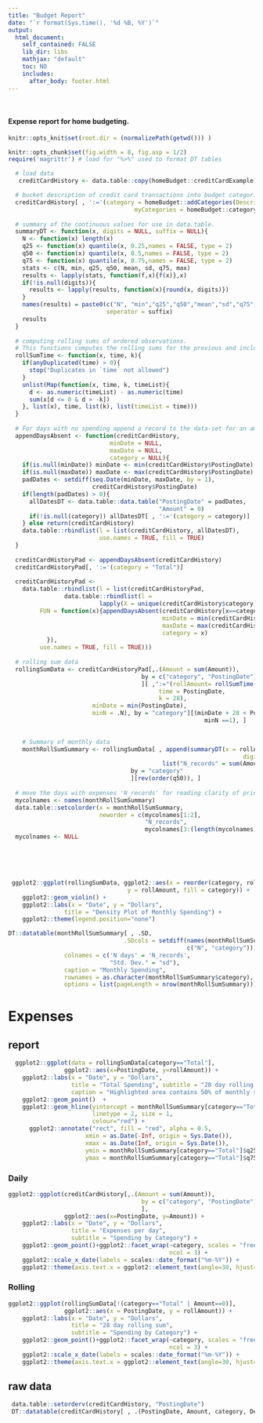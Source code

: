 ```yaml
---
title: "Budget Report"
date: "`r format(Sys.time(), '%d %B, %Y')`"
output:
  html_document:
    self_contained: FALSE
    lib_dir: libs  
    mathjax: "default"
    toc: NO
    includes:
      after_body: footer.html
---
```


<style> 
  #header { 
    background: #2274cc; /* Old browsers */
    background: -moz-linear-gradient(left, #2274cc 0%, #26c5d3 36%, #61bf61 100%); /* FF3.6-15 */
    background: -webkit-linear-gradient(left, #2274cc 0%,#26c5d3 36%,#61bf61 100%); /* Chrome10-25,Safari5.1-6 */
    background: linear-gradient(to right, #2274cc 0%,#26c5d3 36%,#61bf61 100%); /* W3C, IE10+, FF16+, Chrome26+,  Opera12+, Safari7+ */
    filter: progid:DXImageTransform.Microsoft.gradient( startColorstr='#2274cc', endColorstr='#61bf61',GradientType=1 ); /* IE6-9 */
    color: white;
    height: 100px;
    display:flex;
    align-items: center;
    justify-content: center;
  }

  h1.title {
    margin: auto;
  }
</style>

<br>  

#### Expense report for home budgeting.


```r
knitr::opts_knit$set(root.dir = (normalizePath(getwd())) )

knitr::opts_chunk$set(fig.width = 8, fig.asp = 1/2)
require('magrittr') # load for "%>%" used to format DT tables

```

```r
  # load data
   creditCardHistory <- data.table::copy(homeBudget::creditCardExample)
```

```r
 
  # bucket description of credit card transactions into budget categories
  creditCardHistory[ , ':='(category = homeBudget::addCategories(Description = Description,
                                    myCategories = homeBudget::categoryPatternsExample))]
  
  # summary of the continuous values for use in data.table.
  summaryDT <- function(x, digits = NULL, suffix = NULL){
    N <- function(x) length(x)
    q25 <- function(x) quantile(x, 0.25,names = FALSE, type = 2)
    q50 <- function(x) quantile(x, 0.5,names = FALSE, type = 2)
    q75 <- function(x) quantile(x, 0.75,names = FALSE, type = 2)
    stats <- c(N, min, q25, q50, mean, sd, q75, max)
    results <- lapply(stats, function(f,x){f(x)},x)
    if(!is.null(digits)){
      results <- lapply(results, function(x){round(x, digits)})
    }
    names(results) = paste0(c("N", "min","q25","q50","mean","sd","q75","max"), 
                            seperator = suffix)
    results
  }
  
  # computing rolling sums of ordered observations.
  # This functions computes the rolling sums for the previous and including 'k' days.
  rollSumTime <- function(x, time, k){
    if(anyDuplicated(time) > 0){
      stop("Duplicates in `time` not allowed")
    }
    unlist(Map(function(x, time, k, timeList){
      d <- as.numeric(timeList) - as.numeric(time)
      sum(x[d <= 0 & d > -k])
    }, list(x), time, list(k), list(timeList = time)))
  }
  
  # For days with no spending append a record to the data-set for an amount spent of $0.
  appendDaysAbsent <- function(creditCardHistory,
                             minDate = NULL,
                             maxDate = NULL,
                             category = NULL){
    if(is.null(minDate)) minDate <- min(creditCardHistory$PostingDate)
    if(is.null(maxDate)) maxDate <- max(creditCardHistory$PostingDate)
    padDates <- setdiff(seq.Date(minDate, maxDate, by = 1),
                        creditCardHistory$PostingDate)
    if(length(padDates) > 0){
      allDatesDT <- data.table::data.table("PostingDate" = padDates,
                                           "Amount" = 0)
      if(!is.null(category)) allDatesDT[ , ':='(category = category)]
    } else return(creditCardHistory)
    data.table::rbindlist(l = list(creditCardHistory, allDatesDT), 
                          use.names = TRUE, fill = TRUE)
  }
  
  creditCardHistoryPad <- appendDaysAbsent(creditCardHistory)
  creditCardHistoryPad[, ':='(category = "Total")]
  
  creditCardHistoryPad <-
    data.table::rbindlist(l = list(creditCardHistoryPad,
                data.table::rbindlist(l = 
                          lapply(X = unique(creditCardHistory$category), 
         FUN = function(x){appendDaysAbsent(creditCardHistory[x==category], 
                                            minDate = min(creditCardHistory$PostingDate),
                                            maxDate = max(creditCardHistory$PostingDate),
                                            category = x)
           }),
         use.names = TRUE, fill = TRUE)))
  
  # rolling sum data
  rollingSumData <- creditCardHistoryPad[,.(Amount = sum(Amount)),
                                      by = c("category", "PostingDate")
                                      ][ ,":="(rollAmount= rollSumTime(x = Amount,
                                           time = PostingDate,
                                           k = 28),
                        minDate = min(PostingDate),
                        minN = .N), by = "category"][(minDate + 28 < PostingDate |
                                                        minN ==1), ]
  

    # Summary of monthly data
    monthRollSumSummary <- rollingSumData[ , append(summaryDT(x = rollAmount,
                                                                   digits = 1), 
                                            list("N_records" = sum(Amount != 0))),
                                   by = "category"
                                   ][rev(order(q50)), ]
  
  # move the days with expenses 'N_records' for reading clarity of printed tables
  mycolnames <- names(monthRollSumSummary)
  data.table::setcolorder(x = monthRollSumSummary,
                          neworder = c(mycolnames[1:2],
                                       "N_records",
                                       mycolnames[3:(length(mycolnames)-1)]))
  mycolnames <- NULL
```


<script>
$(document).ready(function() {
  $('#myDiv').appendTo('#first-tab-sec');
});
</script>

<div id="myDiv">
<br>
<br>
<br>
```r

 ggplot2::ggplot(rollingSumData, ggplot2::aes(x = reorder(category, rollAmount),
                                  y = rollAmount, fill = category)) + 
    ggplot2::geom_violin() +
    ggplot2::labs(x = "Date", y = "Dollars",
                title = "Density Plot of Monthly Spending") +
    ggplot2::theme(legend.position="none")
```
  
```r
DT::datatable(monthRollSumSummary[ , .SD, 
                                 .SDcols = setdiff(names(monthRollSumSummary),
                                                   c("N", "category"))], 
                colnames = c('N days' = 'N_records',
                             "Std. Dev." = "sd"),
                caption = "Monthly Spending",
                rownames = as.character(monthRollSumSummary$category),
                options = list(pageLength = nrow(monthRollSumSummary)))
```
</div>
  
# Expenses {.tabset}  

## report {.tabset .tabset-fade #first-tab-sec}  
```r
  ggplot2::ggplot(data = rollingSumData[category=="Total"],
                ggplot2::aes(x=PostingDate, y=rollAmount)) +
    ggplot2::labs(x = "Date", y = "Dollars",
                  title = "Total Spending", subtitle = "28 day rolling sum",
                  caption = "Highlighted area contains 50% of monthly spending & dashed line is the median") +
    ggplot2::geom_point()  +
    ggplot2::geom_hline(yintercept = monthRollSumSummary[category=="Total"]$q50,
                        linetype = 2, size = 1,
                        colour="red") +
      ggplot2::annotate("rect", fill = "red", alpha = 0.5,
                      xmin = as.Date(-Inf, origin = Sys.Date()),
                      xmax = as.Date(Inf, origin = Sys.Date()),
                      ymin = monthRollSumSummary[category=="Total"]$q25,
                      ymax = monthRollSumSummary[category=="Total"]$q75)

```
  
### Daily   
```r
ggplot2::ggplot(creditCardHistory[,.(Amount = sum(Amount)),
                                      by = c("category", "PostingDate")
                                      ],
                ggplot2::aes(x=PostingDate, y=Amount)) +
    ggplot2::labs(x = "Date", y = "Dollars",
                  title = "Expenses per day", 
                  subtitle = "Spending by Category") +
    ggplot2::geom_point()+ggplot2::facet_wrap(~category, scales = "free_y", 
                                              ncol = 3) +
    ggplot2::scale_x_date(labels = scales::date_format("%m-%Y")) +
    ggplot2::theme(axis.text.x = ggplot2::element_text(angle=30, hjust=1))

```


### Rolling 
```r
ggplot2::ggplot(rollingSumData[!(category=="Total" | Amount==0)],
                ggplot2::aes(x = PostingDate, y = rollAmount)) +
    ggplot2::labs(x = "Date", y = "Dollars",
                  title = "28 day rolling sum", 
                  subtitle = "Spending by Category") +
    ggplot2::geom_point()+ggplot2::facet_wrap(~category, scales = "free_y", 
                                              ncol = 3) +
    ggplot2::scale_x_date(labels = scales::date_format("%m-%Y")) +
    ggplot2::theme(axis.text.x = ggplot2::element_text(angle=30, hjust=1))

```
  


## raw data
```r
 data.table::setorderv(creditCardHistory, "PostingDate")
 DT::datatable(creditCardHistory[ , .(PostingDate, Amount, category, Description)])

```

#

<br>
<br>


